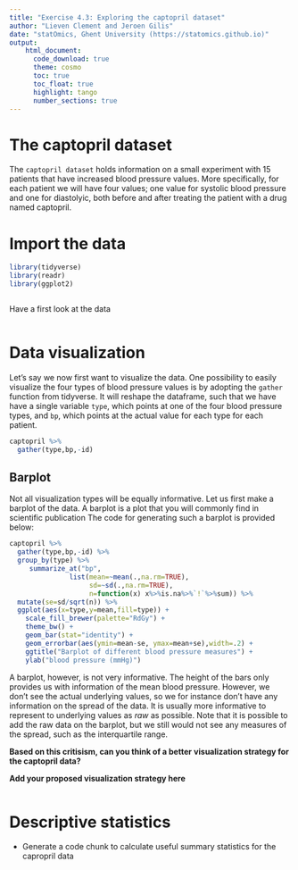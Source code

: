 ```yaml
---
title: "Exercise 4.3: Exploring the captopril dataset"
author: "Lieven Clement and Jeroen Gilis"
date: "statOmics, Ghent University (https://statomics.github.io)"
output:
    html_document:
      code_download: true
      theme: cosmo
      toc: true
      toc_float: true
      highlight: tango
      number_sections: true
---
```


# The captopril dataset

The `captopril dataset` holds information on a small experiment with
15 patients that have increased blood pressure values.
More specifically, for each patient we will have four values;
one value for systolic blood pressure and one for diastolyic,
both before and after treating the patient with a drug named captopril.

# Import the data

```r
library(tidyverse)
library(readr)
library(ggplot2)
```

```r

```

Have a first look at the data

```r

```

# Data visualization

Let's say we now first want to visualize the data.
One possibility to easily visualize the four types
of blood pressure values is by adopting the `gather`
function from tidyverse. It will reshape the dataframe,
such that we have have a single variable `type`, which
points at one of the four blood pressure types, and `bp`,
which points at the actual value for each type
for each patient.

```r
captopril %>%
  gather(type,bp,-id)
```

## Barplot

Not all visualization types will be equally informative.
Let us first make a barplot of the data. A barplot is a plot that you will
commonly find in scientific publication The code for generating such a barplot
is provided below:

```r
captopril %>%
  gather(type,bp,-id) %>%
  group_by(type) %>%
     summarize_at("bp",
               list(mean=~mean(.,na.rm=TRUE),
                    sd=~sd(.,na.rm=TRUE),
                    n=function(x) x%>%is.na%>%`!`%>%sum)) %>%
  mutate(se=sd/sqrt(n)) %>%
  ggplot(aes(x=type,y=mean,fill=type)) +
    scale_fill_brewer(palette="RdGy") +
    theme_bw() +
    geom_bar(stat="identity") +
    geom_errorbar(aes(ymin=mean-se, ymax=mean+se),width=.2) +
    ggtitle("Barplot of different blood pressure measures") +
    ylab("blood pressure (mmHg)")
```

A barplot, however, is not very informative. The height of the
bars only provides us with information of the mean blood pressure.
However, we don't see the actual underlying values, so we for
instance don't have any information on the spread of the data.
It is usually more informative to represent to underlying
values as _raw_ as possible. Note that it is possible to add the
raw data on the barplot, but we still would not see any measures
of the spread, such as the interquartile range.

**Based on this critisism, can you think of a better**
**visualization strategy for the captopril data?**

**Add your proposed visualization strategy here**

```r

```

# Descriptive statistics

- Generate a code chunk to calculate useful summary statistics for
the capropril data
